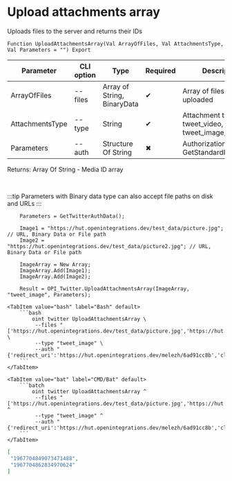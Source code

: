 ﻿---
sidebar_position: 7
description: Upload attachments array and other functions to work with Twitter in the Open Integration Package, a free open-source integration library for 1C:Enterprise 8, OneScript and CLI
keywords: [1C, 1С, 1С:Enterprise, 1С:Enterprise 8.3, API, Integration, Services, Exchange, OneScript, CLI, Twitter]
---


# Upload attachments array
 Uploads files to the server and returns their IDs



`Function UploadAttachmentsArray(Val ArrayOfFiles, Val AttachmentsType, Val Parameters = "") Export`

  | Parameter | CLI option | Type | Required | Description |
  |-|-|-|-|-|
  | ArrayOfFiles | --files | Array of String, BinaryData | &#x2714; | Array of files to be uploaded |
  | AttachmentsType | --type | String | &#x2714; | Attachment type: tweet_video, tweet_image, tweet_gif |
  | Parameters | --auth | Structure Of String | &#x2716; | Authorization data. See GetStandardParameters |

  
  Returns:  Array Of String - Media ID array

<br/>

:::tip
Parameters with Binary data type can also accept file paths on disk and URLs
:::
<br/>


```bsl title="1C:Enterprise/OneScript code example"
    Parameters = GetTwitterAuthData();

    Image1 = "https://hut.openintegrations.dev/test_data/picture.jpg"; // URL, Binary Data or File path
    Image2 = "https://hut.openintegrations.dev/test_data/picture2.jpg"; // URL, Binary Data or File path

    ImageArray = New Array;
    ImageArray.Add(Image1);
    ImageArray.Add(Image2);

    Result = OPI_Twitter.UploadAttachmentsArray(ImageArray, "tweet_image", Parameters);
```
 

 <Tabs>
  
    <TabItem value="bash" label="Bash" default>
        ```bash
            oint twitter UploadAttachmentsArray \
             --files "['https://hut.openintegrations.dev/test_data/picture.jpg','https://hut.openintegrations.dev/test_data/picture2.jpg']" \
             --type "tweet_image" \
             --auth "{'redirect_uri':'https://hut.openintegrations.dev/melezh/6ad91cc8b','client_id':'***','client_secret':'***','access_token':'***','refresh_token':'***','oauth_token':'***','oauth_token_secret':'***','oauth_consumer_key':'***','oauth_consumer_secret':'***'}"
        ```
    </TabItem>
  
    <TabItem value="bat" label="CMD/Bat" default>
        ```batch
            oint twitter UploadAttachmentsArray ^
             --files "['https://hut.openintegrations.dev/test_data/picture.jpg','https://hut.openintegrations.dev/test_data/picture2.jpg']" ^
             --type "tweet_image" ^
             --auth "{'redirect_uri':'https://hut.openintegrations.dev/melezh/6ad91cc8b','client_id':'***','client_secret':'***','access_token':'***','refresh_token':'***','oauth_token':'***','oauth_token_secret':'***','oauth_consumer_key':'***','oauth_consumer_secret':'***'}"
        ```
    </TabItem>
</Tabs>


```json title="Result"
[
 "1967704849073471488",
 "1967704862834970624"
]
```
